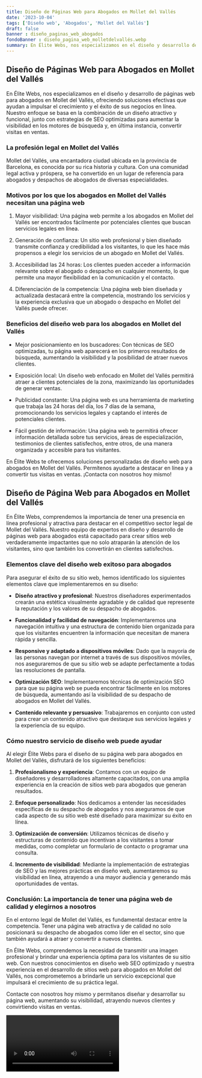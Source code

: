 ```yaml
---
title: Diseño de Páginas Web para Abogados en Mollet del Vallés
date: '2023-10-04'
tags: ['Diseño web', 'Abogados', 'Mollet del Vallés']
draft: false
banner : diseño_paginas_web_abogados
fondoBanner : diseño_pagina_web_molletdelvallés.webp
summary: En Élite Webs, nos especializamos en el diseño y desarrollo de páginas web para abogados en Mollet del Vallés, ofreciendo soluciones efectivas que ayudan a impulsar el crecimiento y el éxito de sus negocios en línea. Nuestro enfoque se basa en la combinación de un diseño atractivo y funcional, junto con estrategias de SEO optimizadas para aumentar la visibilidad en los motores de búsqueda y, en última instancia, convertir visitas en ventas.
---
```


## Diseño de Páginas Web para Abogados en Mollet del Vallés

En Élite Webs, nos especializamos en el diseño y desarrollo de páginas web para abogados en Mollet del Vallés, ofreciendo soluciones efectivas que ayudan a impulsar el crecimiento y el éxito de sus negocios en línea. Nuestro enfoque se basa en la combinación de un diseño atractivo y funcional, junto con estrategias de SEO optimizadas para aumentar la visibilidad en los motores de búsqueda y, en última instancia, convertir visitas en ventas.

### La profesión legal en Mollet del Vallés

Mollet del Vallés, una encantadora ciudad ubicada en la provincia de Barcelona, es conocida por su rica historia y cultura. Con una comunidad legal activa y próspera, se ha convertido en un lugar de referencia para abogados y despachos de abogados de diversas especialidades.

### Motivos por los que los abogados en Mollet del Vallés necesitan una página web

1. Mayor visibilidad: Una página web permite a los abogados en Mollet del Vallés ser encontrados fácilmente por potenciales clientes que buscan servicios legales en línea.

2. Generación de confianza: Un sitio web profesional y bien diseñado transmite confianza y credibilidad a los visitantes, lo que les hace más propensos a elegir los servicios de un abogado en Mollet del Vallés.

3. Accesibilidad las 24 horas: Los clientes pueden acceder a información relevante sobre el abogado o despacho en cualquier momento, lo que permite una mayor flexibilidad en la comunicación y el contacto.

4. Diferenciación de la competencia: Una página web bien diseñada y actualizada destacará entre la competencia, mostrando los servicios y la experiencia exclusiva que un abogado o despacho en Mollet del Vallés puede ofrecer.

### Beneficios del diseño web para los abogados en Mollet del Vallés

- Mejor posicionamiento en los buscadores: Con técnicas de SEO optimizadas, tu página web aparecerá en los primeros resultados de búsqueda, aumentando la visibilidad y la posibilidad de atraer nuevos clientes.

- Exposición local: Un diseño web enfocado en Mollet del Vallés permitirá atraer a clientes potenciales de la zona, maximizando las oportunidades de generar ventas.

- Publicidad constante: Una página web es una herramienta de marketing que trabaja las 24 horas del día, los 7 días de la semana, promocionando los servicios legales y captando el interés de potenciales clientes.

- Fácil gestión de información: Una página web te permitirá ofrecer información detallada sobre tus servicios, áreas de especialización, testimonios de clientes satisfechos, entre otros, de una manera organizada y accesible para tus visitantes.

En Élite Webs te ofrecemos soluciones personalizadas de diseño web para abogados en Mollet del Vallés. Permítenos ayudarte a destacar en línea y a convertir tus visitas en ventas. ¡Contacta con nosotros hoy mismo!

<GifSeo />

<Cta />

## **Diseño de Página Web para Abogados en Mollet del Vallés**

En Élite Webs, comprendemos la importancia de tener una presencia en línea profesional y atractiva para destacar en el competitivo sector legal de Mollet del Vallés. Nuestro equipo de expertos en diseño y desarrollo de páginas web para abogados está capacitado para crear sitios web verdaderamente impactantes que no solo atraparán la atención de los visitantes, sino que también los convertirán en clientes satisfechos.

### **Elementos clave del diseño web exitoso para abogados**

Para asegurar el éxito de su sitio web, hemos identificado los siguientes elementos clave que implementaremos en su diseño:

- **Diseño atractivo y profesional**: Nuestros diseñadores experimentados crearán una estética visualmente agradable y de calidad que represente la reputación y los valores de su despacho de abogados.

- **Funcionalidad y facilidad de navegación**: Implementaremos una navegación intuitiva y una estructura de contenido bien organizada para que los visitantes encuentren la información que necesitan de manera rápida y sencilla.

- **Responsive y adaptado a dispositivos móviles**: Dado que la mayoría de las personas navegan por internet a través de sus dispositivos móviles, nos aseguraremos de que su sitio web se adapte perfectamente a todas las resoluciones de pantalla.

- **Optimización SEO**: Implementaremos técnicas de optimización SEO para que su página web se pueda encontrar fácilmente en los motores de búsqueda, aumentando así la visibilidad de su despacho de abogados en Mollet del Vallés.

- **Contenido relevante y persuasivo**: Trabajaremos en conjunto con usted para crear un contenido atractivo que destaque sus servicios legales y la experiencia de su equipo.

### **Cómo nuestro servicio de diseño web puede ayudar**

Al elegir Élite Webs para el diseño de su página web para abogados en Mollet del Vallés, disfrutará de los siguientes beneficios:

1. **Profesionalismo y experiencia**: Contamos con un equipo de diseñadores y desarrolladores altamente capacitados, con una amplia experiencia en la creación de sitios web para abogados que generan resultados.

2. **Enfoque personalizado**: Nos dedicamos a entender las necesidades específicas de su despacho de abogados y nos aseguramos de que cada aspecto de su sitio web esté diseñado para maximizar su éxito en línea.

3. **Optimización de conversión**: Utilizamos técnicas de diseño y estructuras de contenido que incentivan a los visitantes a tomar medidas, como completar un formulario de contacto o programar una consulta.

4. **Incremento de visibilidad**: Mediante la implementación de estrategias de SEO y las mejores prácticas en diseño web, aumentaremos su visibilidad en línea, atrayendo a una mayor audiencia y generando más oportunidades de ventas.

### **Conclusión: La importancia de tener una página web de calidad y elegirnos a nosotros**

En el entorno legal de Mollet del Vallés, es fundamental destacar entre la competencia. Tener una página web atractiva y de calidad no solo posicionará su despacho de abogados como líder en el sector, sino que también ayudará a atraer y convertir a nuevos clientes.

En Élite Webs, comprendemos la necesidad de transmitir una imagen profesional y brindar una experiencia óptima para los visitantes de su sitio web. Con nuestros conocimientos en diseño web SEO optimizado y nuestra experiencia en el desarrollo de sitios web para abogados en Mollet del Vallés, nos comprometemos a brindarle un servicio excepcional que impulsará el crecimiento de su práctica legal.

Contacte con nosotros hoy mismo y permítanos diseñar y desarrollar su página web, aumentando su visibilidad, atrayendo nuevos clientes y convirtiendo visitas en ventas.

<Video />

<CtaBot job='Abogados' city='Mollet del Vallés'/>

<Gmaps query='Mollet del Vallés+españa+maps' />